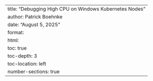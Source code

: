 ---
title: "Debugging High CPU on Windows Kubernetes Nodes"
author: Patrick Boehnke
date: "August 5, 2025"
format:
  html:
    toc: true
    toc-depth: 3
    toc-location: left
    number-sections: true
---